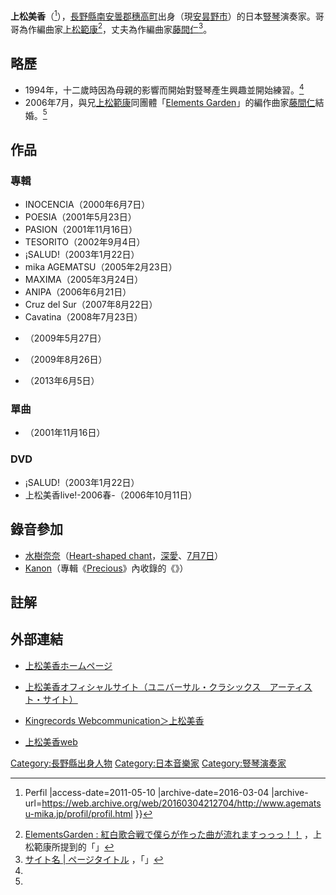 {{Japanese|japanese=上松 美香|kana=あげまつ みか|romaji=Agematsu Mika}}
'''上松美香'''（{{bd|1982年|7月2日}}<ref name="profile">{{Cite web |url=http://www.agematsu-mika.jp/profil/profil.html |title=上松美香ホームページ {{!}} Perfil |access-date=2011-05-10 |archive-date=2016-03-04 |archive-url=https://web.archive.org/web/20160304212704/http://www.agematsu-mika.jp/profil/profil.html }}</ref>），[[長野縣|長野縣]][[南安曇郡|南安曇郡]][[穗高町|穗高町]]出身（現[[安昙野市|安昙野市]]）的日本[[豎琴|豎琴]]演奏家。哥哥為作編曲家[[上松範康|上松範康]]<ref>[http://elegablog.exblog.jp/12589864/ ElementsGarden : 紅白歌合戦で僕らが作った曲が流れますっっっ！！] {{Webarchive|url=https://archive.today/20120708134822/http://elegablog.exblog.jp/12589864/ |date=2012-07-08 }}，上松範康所提到的「{{lang|ja|そしてなんと、妹まで一緒に演奏者として出場させて頂きます}}」</ref>，丈夫為作編曲家[[藤間仁|藤間仁]]<ref name="marry200607">[http://122.28.39.254/cgi-local/public_html/cgi-bin/diario.cgi?year=2006&mon=8 サイト名 | ページタイトル] {{Wayback|url=http://122.28.39.254/cgi-local/public_html/cgi-bin/diario.cgi?year=2006&mon=8 |date=20121212221659 }}，「{{lang|ja|七月のひまわりが元気に咲く晴れた日に、私、上松美香は、かねてより一緒に音楽活動をしている藤間仁さんと結婚しました。}}」</ref>。

== 略歷 ==
* 1994年，十二歲時因為母親的影響而開始對豎琴產生興趣並開始練習。<ref name="profile"/>
* 2006年7月，與兄[[上松範康|上松範康]]同團體「[[Elements_Garden|Elements Garden]]」的編作曲家[[藤間仁|藤間仁]]結婚。<ref name="marry200607"/>

== 作品 ==
=== 專輯 ===
* INOCENCIA（2000年6月7日）
* POESIA（2001年5月23日）
* PASION（2001年11月16日）
* TESORITO（2002年9月4日）
* ¡SALUD!（2003年1月22日）
* mika AGEMATSU（2005年2月23日）
* MAXIMA（2005年3月24日）
* ANIPA（2006年6月21日）
* Cruz del Sur（2007年8月22日）
* Cavatina（2008年7月23日）
* {{lang|ja|上松美香ベスト Arco Iris〜虹〜}}（2009年5月27日）
* {{lang|ja|青春の輝き〜上松美香 PLAYS カーペンターズ}}（2009年8月26日）
* {{lang|ja|アマネセール~夜明け~}}（2013年6月5日）

=== 單曲 ===
* {{lang|ja|クリスマス・イブ}}（2001年11月16日）

=== DVD ===
* ¡SALUD!（2003年1月22日）
* 上松美香live!-2006春-（2006年10月11日）

== 錄音參加 ==
* [[水樹奈奈|水樹奈奈]]（[[SECRET_AMBITION|Heart-shaped chant]]，[[深愛|深愛]]、[[IMPACT_EXCITER#收錄曲|7月7日]]）
* [[Kanon_(歌手)|Kanon]]（專輯《[[Precious|Precious]]》內收錄的《{{lang|ja|Eternity〜悠久〜}}》）

== 註解 ==
{{Reflist|2}}

== 外部連結 ==
* {{ja}} [http://www.agematsu-mika.jp/ 上松美香ホームページ] {{Wayback|url=http://www.agematsu-mika.jp/ |date=20220217225803 }}
* {{ja}} [http://www.universal-music.co.jp/classics/j_classic/mika_agematsu/ 上松美香オフィシャルサイト（ユニバーサル・クラシックス　アーティスト・サイト）] {{Wayback|url=http://www.universal-music.co.jp/classics/j_classic/mika_agematsu/ |date=20110511120700 }}
* {{ja}} [https://web.archive.org/web/20110511180222/http://www.kingrecords.co.jp/agematsumika/ Kingrecords Webcommunication＞上松美香]
* {{ja}} [https://web.archive.org/web/20110901194953/http://www.alhambra-net.jp/alhambra-local/mika/ 上松美香web]

{{normdaten}}
{{DEFAULTSORT:Agematsu Mika}}
[[Category:長野縣出身人物|Category:長野縣出身人物]]
[[Category:日本音樂家|Category:日本音樂家]]
[[Category:豎琴演奏家|Category:豎琴演奏家]]